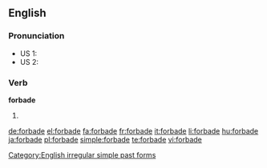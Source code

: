 ==English==

===Pronunciation===
* US 1: {{IPA|/ˌfoɹˈbæd/}}
* US 2: {{IPA|/ˌfoɻˈbeɪd/}}
*: {{audio|en-us-forbade.ogg|Audio (US)}}
*: {{rhymes|eɪd}}

===Verb===
'''forbade'''
# {{simple past of|forbid}}

[[Category:English irregular simple past forms]]

[[de:forbade]]
[[el:forbade]]
[[fa:forbade]]
[[fr:forbade]]
[[it:forbade]]
[[li:forbade]]
[[hu:forbade]]
[[ja:forbade]]
[[pl:forbade]]
[[simple:forbade]]
[[te:forbade]]
[[vi:forbade]]